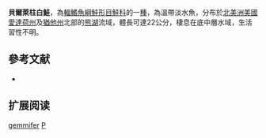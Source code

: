 {{Speciesbox
| name = 貝爾萊柱白鮭
| status = NE
| status_system = IUCN3.1
| image = 
| image_width = 250px
| genus = Prosopium
| species = gemmifer
| authority = [[Snyder|Snyder]], 1919
| synonyms = *''Leucichthys gemmifer'', Snyder, 1919
}}

'''貝爾萊柱白鮭'''，為[[輻鰭魚綱|輻鰭魚綱]][[鮭形目|鮭形目]][[鮭科|鮭科]]的一[[種|種]]，為溫帶淡水魚，分布於[[北美洲|北美洲]][[美國|美國]][[愛達荷州|愛達荷州]]及[[猶他州|猶他州]]北部的[[熊湖|熊湖]]流域，體長可達22公分，棲息在底中層水域，生活習性不明。

==參考文献==
*{{FishBase_species|genus=Prosopium|species=gemmifer|year=2015|month=11}}

== 扩展阅读 ==
{{refbegin}}
{{wikispecies-inline|Prosopium gemmifer|貝爾萊柱白鮭}}
{{refend}}
{{Taxonbar|from=Q3754830}}

[[Category:柱白鮭屬|gemmifer]]
[[Category:1919年描述的魚類|P]]